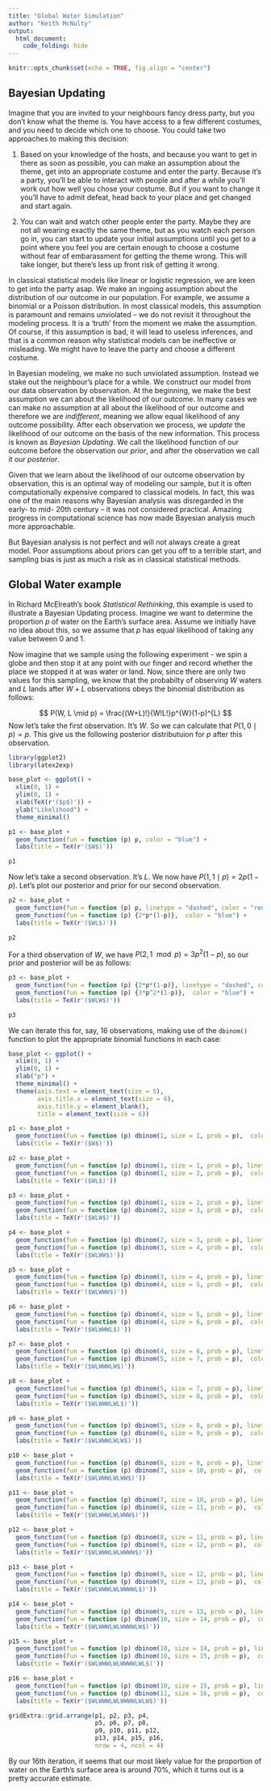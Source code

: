 ```yaml
---
title: "Global Water Simulation"
author: "Keith McNulty"
output: 
  html_document:
    code_folding: hide 
---
```


```r
knitr::opts_chunk$set(echo = TRUE, fig.align = "center")
```

## Bayesian Updating

Imagine that you are invited to your neighbours fancy dress party, but you don't know what the theme is.  You have access to a few different costumes, and you need to decide which one to choose.  You could take two approaches to making this decision:

1.  Based on your knowledge of the hosts, and because you want to get in there as soon as possible, you can make an assumption about the theme, get into an appropriate costume and enter the party.  Because it's a party, you'll be able to interact with people and after a while you'll work out how well you chose your costume.  But if you want to change it you'll have to admit defeat, head back to your place and get changed and start again.

2.  You can wait and watch other people enter the party.  Maybe they are not all wearing exactly the same theme, but as you watch each person go in, you can start to update your initial assumptions until you get to a point where you feel you are certain enough to choose a costume without fear of embarassment for getting the theme wrong.  This will take longer, but there's less up front risk of getting it wrong.

In classical statistical models like linear or logistic regression, we are keen to get into the party asap. We make an ingoing assumption about the distribution of our outcome in our population.  For example, we assume a binomial or a Poisson distribution.  In most classical models, this assumption is paramount and remains unviolated -- we do not revisit it throughout the modeling process.  It is a 'truth' from the moment we make the assumption.  Of course, if this assumption is bad, it will lead to useless inferences, and that is a common reason why statistical models can be ineffective or misleading.  We might have to leave the party and choose a different costume.

In Bayesian modeling, we make no such unviolated assumption.  Instead we stake out the neighbour's place for a while.  We construct our model from our data observation by observation.  At the beginning, we make the best assumption we can about the likelihood of our outcome.  In many cases we can make no assumption at all about the likelihood of our outcome and therefore we are *indifferent*, meaning we allow equal likelihood of any outcome possibility.   After each observation we process, we *update* the likelihood of our outcome on the basis of the new information.  This process is known as *Bayesian Updating*.  We call the likelihood function of our outcome before the observation our *prior*, and after the observation we call it our *posterior*.  

Given that we learn about the likelihood of our outcome observation by observation, this is an optimal way of modeling our sample, but it is often computationally expensive compared to classical models.  In fact, this was one of the main reasons why Bayesian analysis was disregarded in the early- to mid- 20th century -- it was not considered practical.  Amazing progress in computational science has now made Bayesian analysis much more approachable.

But Bayesian analysis is not perfect and will not always create a great model.  Poor assumptions about priors can get you off to a terrible start, and sampling bias is just as much a risk as in classical statistical methods.  

## Global Water example

In Richard McElreath's book *Statistical Rethinking*, this example is used to illustrate a Bayesian Updating process.  Imagine we want to determine the proportion $p$ of water on the Earth's surface area.  Assume we initially have no idea about this, so we assume that $p$ has equal likelihood of taking any value between 0 and 1.  

Now imagine that we sample using the following experiment - we spin a globe and then stop it at any point with our finger and record whether the place we stopped it at was water or land.  Now, since there are only two values for this sampling, we know that the probabilty of observing $W$ waters and $L$ lands after $W+L$ observations obeys the binomial distribution as follows:

$$
P(W, L \mid p) = \frac{(W+L)!}{W!L!}p^{W}(1-p)^{L}
$$
Now let's take the first observation.  It's $W$.  So we can calculate that $P(1, 0 \mid p) = p$.  This give us the following posterior distributuion for $p$ after this observation.

```r
library(ggplot2)
library(latex2exp)

base_plot <- ggplot() +
  xlim(0, 1) +
  ylim(0, 1) +
  xlab(TeX(r'($p$)')) +
  ylab("Likelihood") + 
  theme_minimal()

p1 <- base_plot +
  geom_function(fun = function (p) p, color = "blue") + 
  labs(title = TeX(r'($W$)'))

p1

```

Now let's take a second observation.  It's $L$.  We now have $P(1, 1 \mid p) = 2p(1-p)$.  Let's plot our posterior and prior for our second observation.

```r
p2 <- base_plot +
  geom_function(fun = function (p) p, linetype = "dashed", color = "red") +
  geom_function(fun = function (p) {2*p*(1-p)},  color = "blue") +
  labs(title = TeX(r'($WL$)'))

p2

```

For a third observation of $W$, we have $P(2, 1 \mod p) = 3p^2(1-p)$, so our prior and posterior will be as follows:

```r
p3 <- base_plot +
  geom_function(fun = function (p) {2*p*(1-p)}, linetype = "dashed", color = "red") +
  geom_function(fun = function (p) {3*p^2*(1-p)},  color = "blue") +
  labs(title = TeX(r'($WLW$)'))

p3
```

We can iterate this for, say, 16 observations, making use of the `dbinom()` function to plot the appropriate binomial functions in each case:

```r
base_plot <- ggplot() +
  xlim(0, 1) +
  ylim(0, 1) +
  xlab("p") +
  theme_minimal() +
  theme(axis.text = element_text(size = 5),
        axis.title.x = element_text(size = 6),
        axis.title.y = element_blank(),
        title = element_text(size = 6))

p1 <- base_plot +
  geom_function(fun = function (p) dbinom(1, size = 1, prob = p),  color = "blue") +
  labs(title = TeX(r'($W$)'))

p2 <- base_plot +
  geom_function(fun = function (p) dbinom(1, size = 1, prob = p), linetype = "dashed", color = "red") +
  geom_function(fun = function (p) dbinom(1, size = 2, prob = p),  color = "blue") +
  labs(title = TeX(r'($WL$)'))

p3 <- base_plot +
  geom_function(fun = function (p) dbinom(1, size = 2, prob = p), linetype = "dashed", color = "red") +
  geom_function(fun = function (p) dbinom(2, size = 3, prob = p),  color = "blue") +
  labs(title = TeX(r'($WLW$)'))

p4 <- base_plot +
  geom_function(fun = function (p) dbinom(2, size = 3, prob = p), linetype = "dashed", color = "red") +
  geom_function(fun = function (p) dbinom(3, size = 4, prob = p),  color = "blue") +
  labs(title = TeX(r'($WLWW$)'))

p5 <- base_plot +
  geom_function(fun = function (p) dbinom(3, size = 4, prob = p), linetype = "dashed", color = "red") +
  geom_function(fun = function (p) dbinom(4, size = 5, prob = p),  color = "blue") +
  labs(title = TeX(r'($WLWWW$)'))

p6 <- base_plot +
  geom_function(fun = function (p) dbinom(4, size = 5, prob = p), linetype = "dashed", color = "red") +
  geom_function(fun = function (p) dbinom(4, size = 6, prob = p),  color = "blue") +
  labs(title = TeX(r'($WLWWWL$)'))

p7 <- base_plot +
  geom_function(fun = function (p) dbinom(4, size = 6, prob = p), linetype = "dashed", color = "red") +
  geom_function(fun = function (p) dbinom(5, size = 7, prob = p),  color = "blue") +
  labs(title = TeX(r'($WLWWWLW$)'))

p8 <- base_plot +
  geom_function(fun = function (p) dbinom(5, size = 7, prob = p), linetype = "dashed", color = "red") +
  geom_function(fun = function (p) dbinom(5, size = 8, prob = p),  color = "blue") +
  labs(title = TeX(r'($WLWWWLWL$)'))

p9 <- base_plot +
  geom_function(fun = function (p) dbinom(5, size = 8, prob = p), linetype = "dashed", color = "red") +
  geom_function(fun = function (p) dbinom(6, size = 9, prob = p),  color = "blue") +
  labs(title = TeX(r'($WLWWWLWLW$)'))

p10 <- base_plot +
  geom_function(fun = function (p) dbinom(6, size = 9, prob = p), linetype = "dashed", color = "red") +
  geom_function(fun = function (p) dbinom(7, size = 10, prob = p),  color = "blue") +
  labs(title = TeX(r'($WLWWWLWLWW$)'))

p11 <- base_plot +
  geom_function(fun = function (p) dbinom(7, size = 10, prob = p), linetype = "dashed", color = "red") +
  geom_function(fun = function (p) dbinom(8, size = 11, prob = p),  color = "blue") +
  labs(title = TeX(r'($WLWWWLWLWWW$)'))

p12 <- base_plot +
  geom_function(fun = function (p) dbinom(8, size = 11, prob = p), linetype = "dashed", color = "red") +
  geom_function(fun = function (p) dbinom(9, size = 12, prob = p),  color = "blue") +
  labs(title = TeX(r'($WLWWWLWLWWWW$)'))

p13 <- base_plot +
  geom_function(fun = function (p) dbinom(9, size = 12, prob = p), linetype = "dashed", color = "red") +
  geom_function(fun = function (p) dbinom(9, size = 13, prob = p),  color = "blue") +
  labs(title = TeX(r'($WLWWWLWLWWWWL$)'))

p14 <- base_plot +
  geom_function(fun = function (p) dbinom(9, size = 13, prob = p), linetype = "dashed", color = "red") +
  geom_function(fun = function (p) dbinom(10, size = 14, prob = p),  color = "blue") +
  labs(title = TeX(r'($WLWWWLWLWWWWLW$)'))

p15 <- base_plot +
  geom_function(fun = function (p) dbinom(10, size = 14, prob = p), linetype = "dashed", color = "red") +
  geom_function(fun = function (p) dbinom(10, size = 15, prob = p),  color = "blue") +
  labs(title = TeX(r'($WLWWWLWLWWWWLWL$)'))

p16 <- base_plot +
  geom_function(fun = function (p) dbinom(10, size = 15, prob = p), linetype = "dashed", color = "red") +
  geom_function(fun = function (p) dbinom(11, size = 16, prob = p),  color = "blue") +
  labs(title = TeX(r'($WLWWWLWLWWWWLWLW$)'))

gridExtra::grid.arrange(p1, p2, p3, p4, 
                        p5, p6, p7, p8,
                        p9, p10, p11, p12,
                        p13, p14, p15, p16,
                        nrow = 4, ncol = 4)

```

By our 16th iteration, it seems that our most likely value for the proportion of water on the Earth's surface area is around 70%, which it turns out is a pretty accurate estimate.
